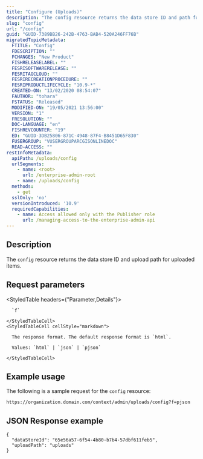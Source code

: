 ```yaml
---
title: "Configure (Uploads)"
description: "The config resource returns the data store ID and path for uploaded items."
slug: "config"
url: "/config"
guid: "GUID-7389BB26-242B-4763-BAB4-520A246FF76B"
migratedTopicMetadata:
  FTITLE: "Config"
  FDESCRIPTION: ""
  FCHANGES: "New Product"
  FISHRELEASELABEL: ""
  FESRISOFTWARERELEASE: ""
  FESRITAGCLOUD: ""
  FESRIRECREATIONPROCEDURE: ""
  FESRIPRODUCTLIFECYCLE: "10.9-*"
  CREATED-ON: "13/02/2020 08:54:07"
  FAUTHOR: "tohara"
  FSTATUS: "Released"
  MODIFIED-ON: "19/05/2021 13:56:00"
  VERSION: "1"
  FRESOLUTION: ""
  DOC-LANGUAGE: "en"
  FISHREVCOUNTER: "19"
  ED: "GUID-3DB25806-871C-4948-87F4-B8451D65F830"
  FUSERGROUP: "VUSERGROUPARCGISONLINEDOC"
  READ-ACCESS: ""
restInfoMetadata:
  apiPath: /uploads/config
  urlSegments:
    - name: <root>
      url: /enterprise-admin-root
    - name: /uploads/config
  methods:
    - get
  sslOnly: 'no'
  versionIntroduced: '10.9'
  requiredCapabilities:
    - name: Access allowed only with the Publisher role
      url: /managing-access-to-the-enterprise-admin-api
---
```


## Description

The `config` resource returns the data store ID and upload path for uploaded items.


##  Request parameters

<StyledTable headers={"Parameter,Details"}>
  <StyledTableRow>
    <StyledTableCell cellStyle="markdown">

      `f` 

    </StyledTableCell>
    <StyledTableCell cellStyle="markdown">

      The response format. The default response format is `html`.

      Values: `html` | `json` | `pjson`

    </StyledTableCell>
  </StyledTableRow>
</StyledTable>


## Example usage

The following is a sample request for the `config` resource:

```other
https://organization.domain.com/context/admin/uploads/config?f=pjson
```

## JSON Response example

```other
{
  "dataStoreId": "65e56a57-6f54-4b80-b7b4-57dbf611feb5",
  "uploadPath": "uploads"
}
```